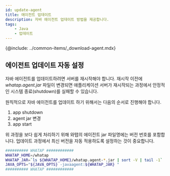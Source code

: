 ```yaml
---
id: update-agent
title: 에이전트 업데이트
description: 자바 에이전트 업데이트 방법을 제공합니다.
tags:
    - Java
    - 업데이트
---
```


{@include: ../common-items/_download-agent.mdx}

## 에이전트 업데이트 자동 설정

자바 에이전트를 업데이트하려면 서버를 재시작해야 합니다. 재시작 이전에 *whatap.agent.jar* 파일이 변경되면 애플리케이션 서버가 재시작되는 과정에서 안정적인 시스템 종료(shutdown)를 실패할 수 있습니다.

원칙적으로 자바 에이전트를 업데이트 하기 위해서는 다음의 순서로 진행해야 합니다.

1. app shutdown
1. agent jar 변경
1. app start

위 과정을 보다 쉽게 처리하기 위해 와탭의 에이전트 jar 파일명에는 버전 번호를 포함합니다. 업데이트 과정에서 최신 버전을 자동 적용하도록 설정하는 것이 중요합니다.

```bash {3} showLineNumbers
########## WHATAP ############
WHATAP_HOME=/whatap
WHATAP_JAR=`ls ${WHATAP_HOME}/whatap.agent-*.jar | sort -V | tail -1`
JAVA_OPTS="${JAVA_OPTS} -javaagent:${WHATAP_JAR} "
########## WHATAP ############
```
